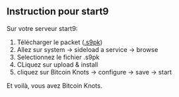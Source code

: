 ## Instruction pour start9

Sur votre serveur start9:

1. Télécharger le packet ([.s9pk](https://github.com/Retropex/ordisrespector-startos/releases/tag/v26.1.knots20240325))
2. Allez sur system -> sideload a service -> browse
3. Selectionnez le fichier .s9pk
4. CLiquez sur upload & install
5. cliquez sur Bitcoin Knots -> configure -> save -> start

Et voilà, vous avez Bitcoin Knots.